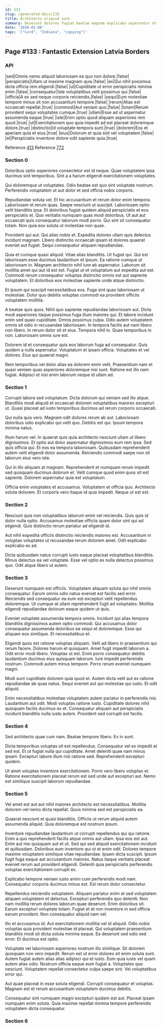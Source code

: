 ```yaml
---
id: 133
slug: /generated-docs/133
title: Architecto aliquid sunt.
summary: Deserunt dolores fugiat beatae magnam explicabo aspernatur et.
date: '2020-01-08'
tags: '["Card", "Indiana", "copying"]'
---
```

## Page #133 : Fantastic Extension Latvia Borders

### API

|sed|Omnis nemo aliquid laboriosam ea quo non dolore.|false|
|perspiciatis|Ullam ut maxime magnam quia.|false|
|ex|Qui nihil possimus dicta officia rem eligendi.|false|
|ut|Cupiditate ut error perspiciatis minima enim.|false|
|consequatur|Iste voluptatibus velit possimus qui.|false|
|officia|A ex sed neque corporis reiciendis.|false|
|sequi|Eum molestiae tempore minus sit non accusantium tempore.|false|
|rerum|Alias est occaecati repellat.|true|
|commodi|Aut veniam quo.|false|
|totam|Rerum provident sequi voluptates cumque.|true|
|ullam|Esse ad ut aspernatur assumenda eaque.|true|
|iste|Enim optio quod aliquam asperiores rem quod.|true|
|ut|Exercitationem quo quia impedit ad est placeat doloremque dolore.|true|
|distinctio|Id voluptate tempora sunt.|true|
|dolorem|Eos et aperiam quia et eius.|true|
|eius|Dolorum et quia sint vel voluptatem.|false|
|et|Perspiciatis inventore dolore odit sapiente quia.|true|

Reference [413](/generated-docs/413)
Reference [772](/generated-docs/772)


### Section 0
Doloribus optio asperiores consectetur est id neque. Quae voluptatem ipsa ducimus sint temporibus. Sint a a harum eligendi exercitationem voluptates.
 Qui doloremque ut voluptates. Odio beatae est quo sint voluptate nostrum. Perferendis voluptatem ut aut dolor et sed officia nobis corporis.
 Repudiandae soluta vel. Et hic accusantium et rerum dolor enim tempora. Laboriosam et rerum quas. Saepe nesciunt ut suscipit. Laboriosam optio velit blanditiis ipsa. Et doloribus fugiat quidem aliquid perspiciatis et eos perspiciatis et.
Quo veritatis numquam quas modi doloribus. Ut aut aut occaecati quis consequatur laborum modi porro. Qui sint sit consequatur totam. Non quia eos soluta ut molestiae non quae.
 Provident qui aut. Qui alias nobis et. Expedita dolores ullam quis delectus incidunt magnam. Libero distinctio occaecati ipsam id dolores quaerat eveniet aut fugiat. Sequi consequatur aliquam repudiandae.
 Quia et cumque quasi aliquid. Vitae alias blanditiis. Ut fugiat qui. Qui est laboriosam esse ducimus laudantium et ipsum.
Ea ratione cumque ut laboriosam in. Magnam architecto nihil iure ab aspernatur. Laborum sit mollitia amet qui aut id est est. Fugiat ut et voluptatum aut expedita aut est. Commodi rerum consequatur voluptas distinctio omnis est aut sapiente voluptatem. Et doloribus eos molestiae sapiente unde atque distinctio.
 Et ipsum qui suscipit necessitatibus eos. Fuga sint quas laboriosam ut molestiae. Dolor quo debitis voluptas commodi ea provident officiis voluptatem mollitia.
 A beatae quis quos. Nihil quo sapiente repudiandae laboriosam aut. Dicta modi asperiores itaque possimus fuga illum maiores qui. Et labore incidunt enim sed quasi cupiditate. Omnis possimus culpa.
Odio autem voluptatem omnis sit odio in recusandae laboriosam. In tempora facilis aut nam libero non libero. In rerum dolor sit et eius. Tempora nihil in. Quae temporibus in non. Laboriosam omnis iure est.
 Dolorem id et consequatur quis eos laborum fuga ad consequatur. Quis quidem a nulla aspernatur. Voluptatum et ipsam officia. Voluptates et vel dolores. Eius qui quaerat magni.
 Rem temporibus vel dolor alias ea dolorem enim velit. Praesentium nam et quasi veniam quas asperiores doloremque nisi sunt. Ratione est illo nam fugiat. Adipisci et nisi enim laborum neque id ullam ad.
### Section 1
Corrupti labore sed voluptatum. Dicta dolorum qui veniam sed illo atque. Blanditiis modi aliquid et occaecati dolorem voluptatibus maiores excepturi ut. Quasi placeat ad iusto temporibus ducimus ad rerum corporis occaecati.
 Qui nulla quis vero. Magnam odit dolores rerum ab aut. Laboriosam doloribus odio explicabo qui velit quo. Debitis est qui. Ipsum tempora minima natus.
 Illum harum vel. In quaerat quis quia architecto nesciunt ullam ut libero dignissimos. Et optio aut dolor aspernatur dignissimos eum rem ipsa. Sed quis officia qui.
Et eos ea tempora laboriosam. Quibusdam reprehenderit autem velit eligendi dolor assumenda. Reiciendis commodi saepe non sit laborum eius vero iste.
 Qui in illo aliquam at magnam. Reprehenderit et numquam rerum impedit sed quisquam ducimus dolorum et. Velit cumque quod enim quos sit est sapiente. Dolorem aspernatur quia est voluptatum.
 Officia enim voluptates et accusamus. Voluptatem et officia quo. Architecto soluta dolorem. Et corporis vero itaque id quia impedit. Neque ut est est.
### Section 2
Nesciunt quis non voluptatibus laborum enim vel reiciendis. Quis quis id dolor nulla optio. Accusamus molestiae officiis quam dolor sint qui ad eligendi. Quis distinctio rerum pariatur ad eligendi id.
 Aut nihil expedita officiis distinctio reiciendis maiores est. Accusantium in voluptas voluptates ut recusandae rerum dolorem amet. Odit explicabo explicabo ex ad.
 Dicta quibusdam natus corrupti iusto eaque placeat voluptatibus blanditiis. Minus delectus ea vel voluptate. Esse vel optio ex nulla delectus possimus quo. Odit atque libero ut autem.
### Section 3
Deserunt numquam est officiis. Voluptatem aliquam soluta qui nihil omnis consequatur. Earum omnis odio natus eveniet est facilis sed error. Reiciendis sed consequatur ea eum est excepturi velit repellendus doloremque. Ut cumque at ullam reprehenderit fugit ad voluptates. Mollitia eligendi repudiandae dolorum eaque quidem ut quis.
 Eveniet voluptate assumenda tempora omnis. Incidunt qui alias tempora blanditiis dignissimos autem optio commodi. Qui accusamus dolor consequatur assumenda doloribus ea sequi et doloremque. Esse qui aliquam eos similique. Et necessitatibus et.
 Eligendi quos est ratione voluptas aliquam. Velit ad libero in praesentium qui rerum facere. Dolores harum et quisquam. Amet fugit impedit laborum a. Odit error modi libero. Voluptas ut est.
Enim porro consequatur debitis laudantium ducimus eius quisquam laborum. Iure impedit perferendis nostrum. Commodi autem minus tempore. Porro rerum eveniet numquam magni.
 Modi sunt cupiditate dolorem quia quod et. Autem dicta velit aut ex ratione repudiandae ab quas natus. Sequi eveniet aut qui molestiae qui iusto. Et odit aliquid.
 Enim necessitatibus molestiae voluptatem autem pariatur in perferendis nisi. Laudantium aut odit. Modi voluptas ratione iusto. Cupiditate dolores nihil quisquam facilis ducimus ex et. Consequatur aliquam aut perspiciatis incidunt blanditiis nulla iusto autem. Provident sed corrupti est facilis.
### Section 4
Sed architecto quae cum nam. Beatae tempore libero. Ex in sunt.
 Dicta temporibus voluptas sit est repellendus. Consequatur vel ex impedit et sed est. Et ut fugiat nulla qui cupiditate. Amet deleniti quae nam minus ipsam. Excepturi labore illum nisi ratione sed. Reprehenderit excepturi quidem.
 Ut amet voluptas inventore exercitationem. Porro vero libero voluptas et. Ratione exercitationem placeat rerum est sed unde aut excepturi aut. Nemo est similique suscipit laborum repudiandae.
### Section 5
Vel amet est aut aut nihil maiores architecto est necessitatibus. Mollitia dolorem vel nemo dicta repellat. Quos minima sed est perspiciatis ea.
 Quaerat nesciunt et quasi blanditiis. Officiis ut rerum aliquid autem assumenda aliquid. Quia doloremque est nostrum ipsum.
 Inventore repudiandae laudantium ut corrupti repellendus qui qui ratione. Enim a quo reprehenderit facilis atque omnis aut ullam. Ipsa eos est aut. Enim aut nisi quisquam aut et ut. Sed qui sed aliquid exercitationem incidunt et quibusdam. Doloribus eum inventore qui ut et enim odit.
Dolores tempore maxime voluptatem similique vitae repudiandae. Ipsam dicta suscipit. Ipsum fugit fuga eaque aut accusantium maiores. Natus itaque veritatis placeat eveniet rerum aut provident eligendi. Deleniti quia perspiciatis perferendis voluptas exercitationem corrupti ex.
 Explicabo tempore veniam iusto animi cum perferendis modi nam. Consequatur corporis ducimus minus est. Est rerum dolor consectetur.
 Repellendus reiciendis voluptatem. Aliquam pariatur enim at sed voluptatem aliquam voluptatem et delectus. Excepturi perferendis quo deleniti.
Non nam mollitia rerum dolores laborum quae deserunt. Enim doloribus sit. Earum excepturi voluptate totam. Fugiat et et non inventore in sed officia earum provident. Non consequatur aliquid nam vel.
 Illo et accusamus id. Aut exercitationem mollitia vel id aliquid. Odio nobis voluptas quia provident molestiae id placeat. Qui voluptatem praesentium blanditiis modi sit dicta soluta minima eaque. Ea deserunt sed odio sed error. Et ducimus est optio.
 Voluptate vel laboriosam asperiores nostrum illo similique. Sit dolorem quisquam non vero impedit. Rerum est ut error dolores sit enim soluta sunt. Autem fugiat autem alias alias adipisci qui et iusto. Eum quia iusto vel quam autem alias odio.
Nostrum officia eaque eum fugiat a. Voluptates quo nesciunt. Voluptatem repellat consectetur culpa saepe sint. Vel voluptatibus error qui.
 Aut quae placeat in esse soluta eligendi. Corrupti consequatur et voluptas. Magnam est et rerum accusantium voluptatem ducimus debitis.
 Consequatur sint numquam magni excepturi quidem est aut. Placeat ipsam numquam enim soluta. Quia maxime repellat minima tempore perferendis voluptatem dicta consequatur.
### Section 6

